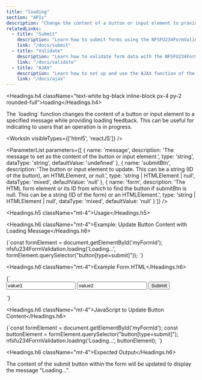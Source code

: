 ```yaml
---
title: "loading"
section: "APIs"
description: "Change the content of a button or input element to provide loading feedback using the NFSFU234FormValidation Library"
relatedLinks:
  - title: "Submit"
    description: "Learn how to submit forms using the NFSFU234FormValidation Library."
    link: "/docs/submit"
  - title: "Validate"
    description: "Learn how to validate form data with the NFSFU234FormValidation Library."
    link: "/docs/validate"
  - title: "AJAX"
    description: "Learn how to set up and use the AJAX function of the NFSFU234FormValidation Library."
    link: "/docs/ajax"
---
```




<Headings.h4 className="text-white bg-black inline-block px-4 py-2 rounded-full">loading</Headings.h4>

<Paragraph className="mt-2 text-gray-400">
The `loading` function changes the content of a button or input element to a specified message while providing loading feedback. This can be useful for indicating to users that an operation is in progress.
</Paragraph>

<WorksIn visibleTypes={['html5', 'reactJS']} />

<ParameterList
  parameters={[
    {
      name: 'message',
      description: 'The message to set as the content of the button or input element.',
      type: 'string',
      dataType: 'string',
      defaultValue: 'undefined'
    },
    {
      name: 'submitBtn',
      description: 'The button or input element to update. This can be a string (ID of the button), an HTMLElement, or null.',
      type: 'string | HTMLElement | null',
      dataType: 'mixed',
      defaultValue: 'null'
    },
    {
      name: 'form',
      description: 'The HTML form element or its ID from which to find the button if submitBtn is null. This can be a string (ID of the form) or an HTMLElement.',
      type: 'string | HTMLElement | null',
      dataType: 'mixed',
      defaultValue: 'null'
    }
  ]}
/>

<Headings.h5 className="mt-4">Usage</Headings.h5>

<Headings.h6 className="mt-4">Example: Update Button Content with Loading Message</Headings.h6>

<CodeBlock>
{`const formElement = document.getElementById('myFormId');
nfsfu234FormValidation.loading('Loading...', formElement.querySelector("button[type=submit]"));
`}
</CodeBlock>

<Headings.h6 className="mt-4">Example Form HTML</Headings.h6>

<CodeBlock>
{`<form id="myFormId">
  <input type="text" name="fieldName1" value="value1" data-attr-name="fieldName1" />
  <input type="text" name="fieldName2" value="value2" data-attr-name="fieldName2" />
  <button type="submit">Submit</button>
</form>`}
</CodeBlock>

<Headings.h6 className="mt-4">JavaScript to Update Button Content</Headings.h6>

<CodeBlock>
{`const formElement = document.getElementById('myFormId');
const buttonElement = formElement.querySelector("button[type=submit]");
nfsfu234FormValidation.loading('Loading...', buttonElement);
`}
</CodeBlock>

<Headings.h6 className="mt-4">Expected Output</Headings.h6>

<Paragraph className="mt-2 text-gray-400">
The content of the submit button within the form will be updated to display the message "Loading...".
</Paragraph>



<RelatedLinks />
